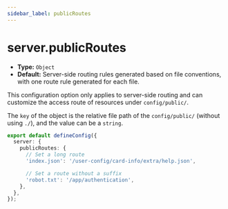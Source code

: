 ```yaml
---
sidebar_label: publicRoutes
---
```


# server.publicRoutes

- **Type:** `Object`
- **Default:** Server-side routing rules generated based on file conventions, with one route rule generated for each file.

This configuration option only applies to server-side routing and can customize the access route of resources under `config/public/`.

The `key` of the object is the relative file path of the `config/public/` (without using `./`), and the value can be a `string`.

```ts title="modern.config.ts"
export default defineConfig({
  server: {
    publicRoutes: {
      // Set a long route
      'index.json': '/user-config/card-info/extra/help.json',

      // Set a route without a suffix
      'robot.txt': '/app/authentication',
    },
  },
});
```
